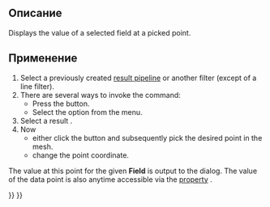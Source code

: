 <languages/>

<div class="mw-translate-fuzzy">
{{Docnav/ru
|[[FEM_PostFilterLinearizedStresses/ru|Stress linearization plot]]
|[[FEM_PostCreateFunctions/ru|Filter functions]]
|[[FEM_Workbench/ru|FEM]]
|IconL=FEM_PostFilterLinearizedStresses.svg
|IconR=Fem_CompPostCreateFunctions.png
|IconC=Workbench_FEM.svg
}}
</div>

<div class="mw-translate-fuzzy">
{{GuiCommand/ru
|Name=FEM PostCreateDataAtPointFilter
|Name/ru=FEM PostCreateDataAtPointFilter
|Icon=Fem-post-filter-data-at-point.png
|MenuLocation= Results → Data at point filter
|Workbenches=[[FEM_Workbench/ru|FEM]]
|Shortcut=
|SeeAlso=[[FEM_tutorial/ru|FEM tutorial]]
}}
</div>

<span id="Description"></span>
==Описание==

Displays the value of a selected field at a picked point.

<span id="Usage"></span>
==Применение==

# Select a previously created [[FEM_PostPipelineFromResult|result pipeline]] or another filter (except of a line filter).
# There are several ways to invoke the command:
#* Press the {{Button|[[Image:FEM_PostFilterDataAtPoint.svg|16px]] [[FEM_PostFilterDataAtPoint|Data at Point Clip Filter]]}} button.
#* Select the {{MenuCommand|Results → [[Image:FEM_PostFilterDataAtPoint.svg|16px]] Data at Point Clip Filter}} option from the menu.
# Select a result {{MenuCommand|Field}}.
# Now
#* either click the {{Button|Select Point}} button and subsequently pick the desired point in the mesh.
#* change the point coordinate.

The value at this point for the given '''Field''' is output to the dialog. The value of the data point is also anytime accessible via the [[Property_editor|property]] {{PropertyData|Point Data}}.


<div class="mw-translate-fuzzy">
{{Docnav/ru
|[[FEM_PostFilterLinearizedStresses/ru|Stress linearization plot]]
|[[FEM_PostCreateFunctions/ru|Filter functions]]
|[[FEM_Workbench/ru|FEM]]
|IconL=FEM_PostFilterLinearizedStresses.svg
|IconR=Fem_CompPostCreateFunctions.png
|IconC=Workbench_FEM.svg
}}
</div>

{{FEM Tools navi{{#translation:}}}}
{{Userdocnavi{{#translation:}}}}